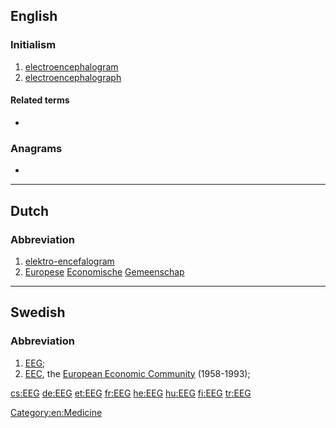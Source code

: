 ==English==

===Initialism===
{{rfc-header|Initialism}}
{{head|en|initialism}}

# [[electroencephalogram]]
# [[electroencephalograph]]

====Related terms====
* {{l|en|electroencephalography}}

===Anagrams===
* {{l|en|gee}}

[[Category:en:Medicine]]

----

==Dutch==
{{wikipedia|lang=nl}}

===Abbreviation===
{{rfc-header|Abbreviation}}
{{head|nl|abbreviation}}
# [[elektro-encefalogram]]
# [[Europese]] [[economische|Economische]] [[gemeenschap|Gemeenschap]]

----

==Swedish==

===Abbreviation===
{{rfc-header|Abbreviation}}
{{head|sv|abbreviation}}

# [[#English|EEG]]; {{abbreviation of|elektroencefalogram|lang=sv}}
# [[EEC]], the [[European Economic Community]] (1958-1993); {{abbreviation of|Europeiska ekonomiska gemenskapen|lang=sv}}

[[cs:EEG]]
[[de:EEG]]
[[et:EEG]]
[[fr:EEG]]
[[he:EEG]]
[[hu:EEG]]
[[fi:EEG]]
[[tr:EEG]]